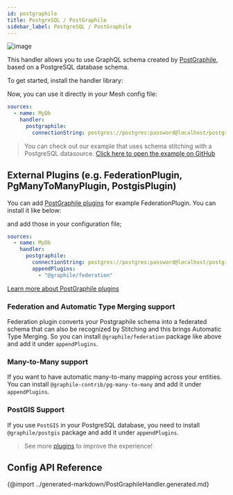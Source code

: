 ```yaml
---
id: postgraphile
title: PostgreSQL / PostGraphile
sidebar_label: PostgreSQL / PostGraphile
---
```

![image](https://user-images.githubusercontent.com/20847995/79219670-5ae06300-7e5b-11ea-81f1-d0c08a884607.png)

This handler allows you to use GraphQL schema created by [PostGraphile](https://graphile.org/postgraphile), based on a PostgreSQL database schema.

To get started, install the handler library:

<PackageInstall packages="@graphql-mesh/postgraphile" />

Now, you can use it directly in your Mesh config file:

```yml
sources:
  - name: MyDb
    handler:
      postgraphile:
        connectionString: postgres://postgres:password@localhost/postgres
```

> You can check out our example that uses schema stitching with a PostgreSQL datasource.
[Click here to open the example on GitHub](https://github.com/Urigo/graphql-mesh/tree/master/examples/postgres-geodb)

## External Plugins (e.g. FederationPlugin, PgManyToManyPlugin, PostgisPlugin)
You can add [PostGraphile plugins](https://graphile.org/postgraphile/community-plugins) for example FederationPlugin. You can install it like below:

<PackageInstall packages="@graphile/federation" />

and add those in your configuration file;

```yml
sources:
  - name: MyDb
    handler:
      postgraphile:
        connectionString: postgres://postgres:password@localhost/postgres
        appendPlugins:
          - "@graphile/federation"
```

[Learn more about PostGraphile plugins](https://graphile.org/postgraphile/extending)

### Federation and Automatic Type Merging support
Federation plugin converts your Postgraphile schema into a federated schema that can also be recognized by Stitching and this brings Automatic Type Merging. So you can install `@graphile/federation` package like above and add it under `appendPlugins`.

### Many-to-Many support
If you want to have automatic many-to-many mapping across your entities. You can install `@graphile-contrib/pg-many-to-many` and add it under `appendPlugins`.

<PackageInstall packages="@graphile-contrib/pg-many-to-many" />

### PostGIS Support
If you use `PostGIS` in your PostgreSQL database, you need to install `@graphile/postgis` package and add it under `appendPlugins`.

<PackageInstall packages="@graphile/postgis" />

> See more [plugins](https://graphile.org/postgraphile/community-plugins) to improve the experience!

## Config API Reference

{@import ../generated-markdown/PostGraphileHandler.generated.md}

